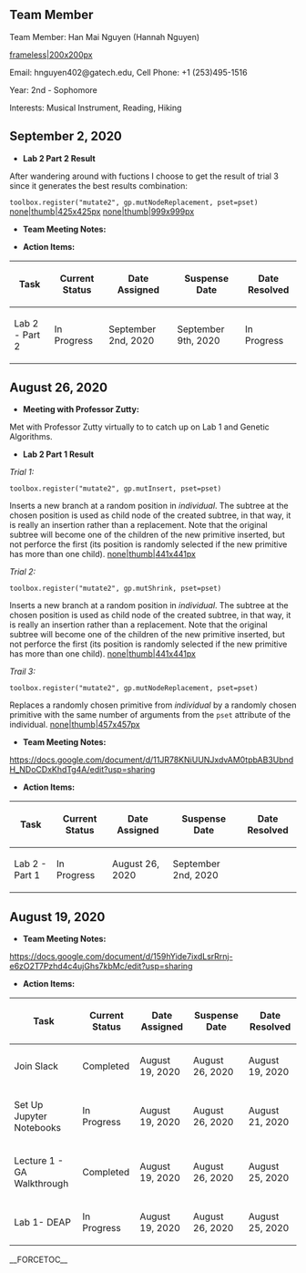 == Team Member ==

Team Member: Han Mai Nguyen (Hannah Nguyen) 

[[files/L2N2db1qTzWX6kL1wh%%uQ.jpg|frameless|200x200px]] 

Email: hnguyen402@gatech.edu, Cell Phone: +1 (253)495-1516

Year: 2nd - Sophomore

Interests: Musical Instrument, Reading, Hiking
== September 2, 2020 ==
* '''Lab 2 Part 2 Result'''
After wandering around with fuctions I choose to get the result of trial 3 since it generates the best results combination:

<code>toolbox.register("mutate2", gp.mutNodeReplacement, pset=pset)</code>
[[files/Lab 2 Part 2.png|none|thumb|425x425px]]
[[files/Lab 2 Part 2 Result.png|none|thumb|999x999px]]
* '''Team Meeting Notes:'''

* '''Action Items:'''
{| class="wikitable"
!Task
!Current Status
!Date Assigned
!Suspense Date
!Date Resolved
|-
|Lab 2 - Part 2
|In Progress
|September 2nd, 2020
|September 9th, 2020
|In Progress
|}


== August 26, 2020 ==
* '''Meeting with Professor Zutty:'''

Met with Professor Zutty virtually to to catch up on Lab 1 and Genetic Algorithms.
* '''Lab 2 Part 1 Result'''
''Trial 1:''

<code>toolbox.register("mutate2", gp.mutInsert, pset=pset)</code>

Inserts a new branch at a random position in ''individual''. The subtree at the chosen position is used as child node of the created subtree, in that way, it is really an insertion rather than a replacement. Note that the original subtree will become one of the children of the new primitive inserted, but not perforce the first (its position is randomly selected if the new primitive has more than one child).
[[files/Lab 2 result1.png|none|thumb|441x441px]]

''Trial 2:''

<code>toolbox.register("mutate2", gp.mutShrink, pset=pset)</code>

Inserts a new branch at a random position in ''individual''. The subtree at the chosen position is used as child node of the created subtree, in that way, it is really an insertion rather than a replacement. Note that the original subtree will become one of the children of the new primitive inserted, but not perforce the first (its position is randomly selected if the new primitive has more than one child).
[[files/Lab 2 Result 2.png|none|thumb|441x441px]]

''Trail 3:''

<code>toolbox.register("mutate2", gp.mutNodeReplacement, pset=pset)</code>

Replaces a randomly chosen primitive from ''individual'' by a randomly chosen primitive with the same number of arguments from the <code>pset</code> attribute of the individual.
[[files/Lab 2 Result 3.png|none|thumb|457x457px]]

* '''Team Meeting Notes:'''
https://docs.google.com/document/d/11JR78KNiUUNJxdvAM0tpbAB3UbndH_NDoCDxKhdTg4A/edit?usp=sharing
* '''Action Items:'''
{| class="wikitable"
!Task
!Current Status
!Date Assigned
!Suspense Date
!Date Resolved
|-
|Lab 2 - Part 1
|In Progress
|August 26, 2020
|September 2nd, 2020
|
|}

== August 19, 2020 ==
* '''Team Meeting Notes:'''
https://docs.google.com/document/d/159hYide7ixdLsrRrnj-e6zO2T7Pzhd4c4ujGhs7kbMc/edit?usp=sharing
* '''Action Items:'''
{| class="wikitable"
!Task
!Current Status
!Date Assigned
!Suspense Date
!Date Resolved
|-
|Join Slack
|Completed
|August 19, 2020
|August 26, 2020
|August 19, 2020
|-
|Set Up Jupyter Notebooks
|In Progress
|August 19, 2020
|August 26, 2020
|August 21, 2020
|-
|Lecture 1 - GA Walkthrough
|Completed
|August 19, 2020
|August 26, 2020
|August 25, 2020
|-
|Lab 1- DEAP
|In Progress
|August 19, 2020
|August 26, 2020
|August 25, 2020
|}
__FORCETOC__